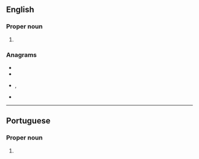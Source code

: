 ==English==

===Proper noun===
{{en-proper noun}}

# {{place:Brazil/state capital|en|state=Piauí}}

===Anagrams===
* {{l|en|arsenite}}
* {{l|en|resinate}}
* {{l|en|sin eater}}, {{l|en|sin-eater}}
* {{l|en|trainees}}

----

==Portuguese==

===Proper noun===
{{pt-proper noun}}

# {{place:Brazil/state capital|pt|state=Piauí}}